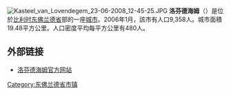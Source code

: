 {{Unreferenced|time=2018-08-11T12:50:10+00:00}}
[[File:Kasteel_van_Lovendegem_23-06-2008_12-45-25.JPG|thumb]]
'''洛芬德海姆'''（{{lang-nl|Lovendegem}}）是位於[[比利时|比利时]][[东佛兰德省|东佛兰德省]]部的一座[[城市|城市]]。2006年1月，該市有人口9,358人。城市面積19.48平方公里。人口密度平均每平方公里有480人。

== 外部链接 ==
* [http://www.lovendegem.be/ 洛芬德海姆官方网站] {{Wayback|url=http://www.lovendegem.be/ |date=20190101074449 }}

{{东佛兰德省市区}}

{{DEFAULTSORT:Lovendegem}}
{{Belgium-geo-stub}}

[[Category:东佛兰德省市镇|Category:东佛兰德省市镇]]